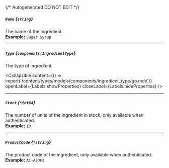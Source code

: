 {/* Autogenerated DO NOT EDIT  */}

##### `Name` *{`string`}*
The name of the ingredient.
<br/>
**Example:** `Sugar Syrup`

---
##### `Type` *{`components.IngredientType`}*
The type of ingredient.

<Collapsible content={() => import('/content/types/models/components/ingredient_type/go.mdx')} openLabel={Labels.showProperties} closeLabel={Labels.hideProperties} />


---
##### `Stock` *{`*int64`}*
The number of units of the ingredient in stock, only available when authenticated.
<br/>
**Example:** `10`

---
##### `ProductCode` *{`*string`}*
The product code of the ingredient, only available when authenticated.
<br/>
**Example:** `AC-A2DF3`


